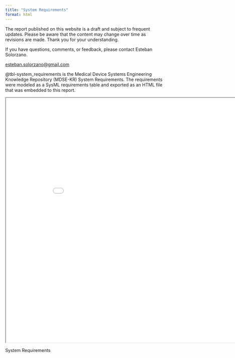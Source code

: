 ```yaml
---
title: "System Requirements"
format: html
---
```


::: {.callout-caution}
The report published on this website is a draft and subject to frequent updates. Please be aware that the content may change over time as revisions are made. Thank you for your understanding.
:::

::: {.callout-tip}
If you have questions, comments, or feedback, please contact Esteban Solorzano.

[esteban.solorzano@gmail.com](esteban.solorzano@gmail.com)
:::

@tbl-system_requirements is the Medical Device Systems Engineering Knowledge Repository (MDSE-KR) System Requirements. The requirements were modeled as a SysML requirements table and exported as an HTML file that was embedded to this report.

<!--
Use Visual Studio to remove the references to images and the main table header from the system requirements html file.
-->
::: {#tbl-system_requirements}
```{=html}
<iframe width="900" height="780" src="system requirements.html" title="System Requierments"></iframe>
```

System Requirements
:::